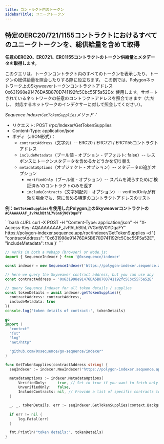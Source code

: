 ```yaml
---
title: コントラクト内のトークン
sidebarTitle: ユニークトークン
---
```


## 特定のERC20/721/1155コントラクトにおけるすべてのユニークトークンを、総供給量を含めて取得

**任意のERC20、ERC721、ERC1155コントラクトのトークン供給量とメタデータを取得します。**

このクエリは、トークンコントラクト内のすべてのトークンを表示したり、トークンの総供給量を照会したりする際に役立ちます。
この例では、Polygonネットワーク上のSkyweaverトークンコントラクトアドレス0x631998e91476DA5B870D741192fc5Cbc55F5a52Eを
使用します。サポートされているネットワークの任意のコントラクトアドレスを照会できます（ただし、
対応するネットワークのインデクサーに対して照会してください）。

*Sequence Indexer`GetTokenSupplies`メソッド：*

* リクエスト: POST /rpc/Indexer/GetTokenSupplies
* Content-Type: application/json
* ボディ（JSON形式）：
  * `contractAddress`（文字列）-- ERC20 / ERC721 / ERC1155コントラクトアドレス
  * `includeMetadata`（ブール値 - オプション - デフォルト: false）-- レスポンスにトークンメタデータを含めるかどうかを切り替え
  * `metadataOptions`（オブジェクト - オプション）-- メタデータの追加オプション
    * `verifiedOnly`（ブール値 - オプション）-- スパムを減らすために'検証済み'のコントラクトのみを返す
    * `includeContracts`（文字列配列 - オプション）-- verifiedOnlyが有効な場合でも、常に含める特定のコントラクトアドレスのリスト

**例：`GetTokenSupplies`を使用したPolygon上のSkyweaverコントラクトの`AQAAAAAAAF_JvPALhBthL7VGn6jV0YDqaFY`**

<CodeGroup>
  ```bash cURL
  curl -X POST -H "Content-Type: application/json" -H "X-Access-Key: AQAAAAAAAF_JvPALhBthL7VGn6jV0YDqaFY" https://polygon-indexer.sequence.app/rpc/Indexer/GetTokenSupplies -d '{ "contractAddress": "0x631998e91476DA5B870D741192fc5Cbc55F5a52E", "includeMetadata": true }'
  ```

  ```ts Typescript
  // Works in both a Webapp (browser) or Node.js:
  import { SequenceIndexer } from '@0xsequence/indexer'

  const indexer = new SequenceIndexer('https://polygon-indexer.sequence.app', 'AQAAAAAAAF_JvPALhBthL7VGn6jV0YDqaFY')

  // here we query the Skyweaver contract address, but you can use any
  const contractAddress = '0x631998e91476DA5B870D741192fc5Cbc55F5a52E'

  // query Sequence Indexer for all token details / supplies
  const tokenDetails = await indexer.getTokenSupplies({
  	contractAddress: contractAddress,
  	includeMetadata: true
  })
  console.log('token details of contract:', tokenDetails)
  ```

  ```go Go
  go
  import (
  	"context"
  	"fmt"
  	"log"
  	"net/http"

  	"github.com/0xsequence/go-sequence/indexer"
  )

  func GetTokenSupplies(contractAddress string) {
  	seqIndexer := indexer.NewIndexer("https://polygon-indexer.sequence.app", "AQAAAAAAAF_JvPALhBthL7VGn6jV0YDqaFY")

  	metadataOptions := indexer.MetadataOptions{
  		VerifiedOnly:     true, // Set to true if you want to fetch only verified contracts
  		UnverifiedOnly:   false,
  		IncludeContracts: nil, // Provide a list of specific contracts to include, if any
  	}

  	_, _, tokenDetails, err := seqIndexer.GetTokenSupplies(context.Background(), contractAddress, nil, &metadataOptions, nil)
  	
  	if err != nil {
  		log.Fatal(err)
  	}

  	fmt.Println("token details:", tokenDetails)
  }
  ```
</CodeGroup>
